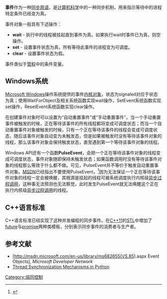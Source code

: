{{NoteTA
|G1 = IT
}}
'''事件'''作为一种[[同步|同步原语]]，是[[计算机科学|计算机科学]]中的一种同步机制，用来指示等待中的进程特定条件已经变为真。 

事件对象一般具有下述操作：
* '''wait''' - 执行中的线程被挂起直到事件为真。如果执行wait时事件已为真，则空操作。
* '''set''' - 设置事件状态为真，所有等待此事件的进程变为可调度。
* '''clear''' - 设置事件状态为假。

事件类似于[[管程|管程]]中的条件变量。
==Windows系统==
[[Microsoft_Windows|Microsoft Windows]]操作系统提供的事件[[内核对象|内核对象]]，状态为signaled对应于状态为真；使用WaitForObject及相关系统函数实现wait操作，SetEvent系统函数实现set操作，ResetEvent系统函数实现clear操作。

在创建事件对象时可以设置为“自动重置事件”或“手动重置事件”。当一个手动重置事件被触发的时候，正在等待该事件的所有线程都将变成可调度状态；而当一个自动重置事件对象被触发的时候，只有一个正在等待该事件的线程会变成可调度状态，随后该事件对象自动变为未触发态，但是如果被触发时没有等待该事件对象的线程，那么该事件对象会保持触发状态，直至遇到第一个等待该事件对象的线程。

Windows API还有一个函数'''PulseEvent'''，会把一个正在等待该事件对象的线程变成可调度状态，事件对象随即保持未触发状态；如果函数调用时没有等待该事件对象的线程那么等效于什么都不做。可见，PulseEvent并不等价于触发自动重置事件对象。[[MSDN|MSDN]]已经指出不要使用PulseEvent，<ref>{{Cite web |url=https://msdn.microsoft.com/en-us/library/ms684914(VS.85).aspx |title=PulseEvent function in MSDN: "Therefore, PulseEvent is unreliable and should not be used by new applications." |accessdate=2017-09-04 |archive-date=2017-09-04 |archive-url=https://web.archive.org/web/20170904111109/https://msdn.microsoft.com/en-us/library/ms684914(VS.85).aspx |dead-url=no }}</ref>因为无法保证一个正在等待该事件对象的线程一定会被唤醒，其根源是挂起的线程可被系统调度执行内核级[[异步过程调用|异步过程调用]]，这种事无法预测也无法察觉，此时发生PulseEvent就无法唤醒这个正在执行内核级[[异步过程调用|异步过程调用]]的线程。 
==C++语言标准==
C++语言标准已经实现了这种并发编程的同步事件。在[[C++11|C++11]]的[[標準模板庫|STL]]中增加了[[b:C++/STL/Future|future]]与[[b:C++/STL/Future|promise]]两种类模板，分别表示同步事件的消费者与生产者。

==参考文献 ==
* [http://msdn.microsoft.com/en-us/library/ms682655(VS.85).aspx Event Objects]{{Wayback|url=http://msdn.microsoft.com/en-us/library/ms682655(VS.85).aspx |date=20131104191407 }}, ''Microsoft Developer Network''
* [http://effbot.org/zone/thread-synchronization.htm Thread Synchronization Mechanisms in Python]{{Wayback|url=http://effbot.org/zone/thread-synchronization.htm |date=20201101025814 }}

[[Category:協同控制|Category:協同控制]]